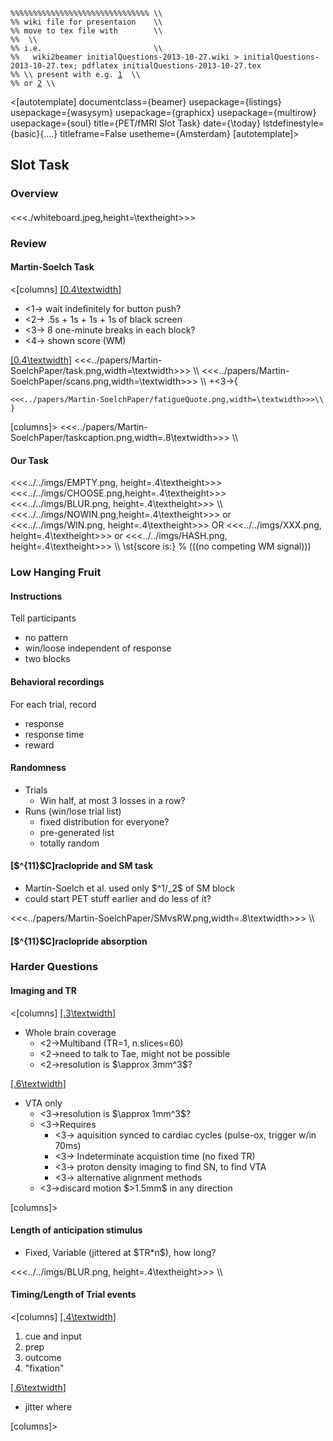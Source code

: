  %%%%%%%%%%%%%%%%%%%%%%%%%%%%%%% \\
 %% wiki file for presentaion    \\
 %% move to tex file with        \\
 %% [http://wiki2beamer.sourceforge.net/|wiki2beamer ] \\
 %% i.e.                         \\
 %%   wiki2beamer initialQuestions-2013-10-27.wiki > initialQuestions-2013-10-27.tex; pdflatex initialQuestions-2013-10-27.tex
 %% \\ present with e.g. [http://davvil.github.io/pdfpc/|pdfpc]  \\
 %% or [http://pdfpresenter.sourceforge.net/] \\

<[autotemplate]
documentclass={beamer}
usepackage={listings}
usepackage={wasysym}
usepackage={graphicx}
usepackage={multirow}
usepackage={soul}
title={PET/fMRI Slot Task}
date={\today}
lstdefinestyle={basic}{....}
titleframe=False
usetheme={Amsterdam}
[autotemplate]>


== Slot Task ==
=== Overview  ===
==== ====
<<<./whiteboard.jpeg,height=\textheight>>>
=== Review ===
==== Martin-Soelch Task ====
<[columns]
[[[0.4\textwidth]]]
* <1-> wait indefinitely for button push?
* <2-> .5s + 1s + 1s + 1s of black screen
* <3-> 8 one-minute breaks in each block?
* <4-> shown score (WM)
[[[0.4\textwidth]]]
<<<../papers/Martin-SoelchPaper/task.png,width=\textwidth>>>  \\
<<<../papers/Martin-SoelchPaper/scans.png,width=\textwidth>>> \\
+<3->{
 <<<../papers/Martin-SoelchPaper/fatigueQuote.png,width=\textwidth>>>\\
 } 
[columns]>
<<<../papers/Martin-SoelchPaper/taskcaption.png,width=.8\textwidth>>> \\
==== Our Task ====
<<<../../imgs/EMPTY.png, height=.4\textheight>>>
<<<../../imgs/CHOOSE.png,height=.4\textheight>>>
<<<../../imgs/BLUR.png,  height=.4\textheight>>> \\
<<<../../imgs/NOWIN.png,height=.4\textheight>>> or 
<<<../../imgs/WIN.png,  height=.4\textheight>>> OR 
<<<../../imgs/XXX.png,  height=.4\textheight>>> or
<<<../../imgs/HASH.png, height=.4\textheight>>> \\ 
\st{score is:}  % (((no competing WM signal)))
=== Low Hanging Fruit ===
==== Instructions ====
Tell participants
* no pattern
* win/loose independent of response
* two blocks
==== Behavioral recordings ====
For each trial, record
* response
* response time
* reward
==== Randomness ====
* Trials
** Win half, at most 3 losses in a row?
* Runs (win/lose trial list)
** fixed distribution for everyone?
** pre-generated list
** totally random
==== [$^{11}$C]raclopride and SM task ====
* Martin-Soelch et al. used only $^1/_2$ of SM block
* could start PET stuff earlier and do less of it?
<<<../papers/Martin-SoelchPaper/SMvsRW.png,width=.8\textwidth>>> \\
==== [$^{11}$C]raclopride absorption ====
=== Harder Questions ===
==== Imaging and TR ====
<[columns]
[[[.3\textwidth]]]
* Whole brain coverage
** <2->Multiband (TR=1, n.slices=60)
** <2->need to talk to Tae, might not be possible
** <2->resolution is $\approx 3mm^3$?
[[[.6\textwidth]]]
* VTA only
** <3->resolution is $\approx 1mm^3$?
** <3->Requires
*** <3-> aquisition synced to cardiac cycles (pulse-ox, trigger w/in 70ms)
*** <3-> Indeterminate acquistion time (no fixed TR)
*** <3-> proton density imaging to find SN, to find VTA
*** <3-> alternative alignment methods
**  <3->discard motion $>1.5mm$ in any direction
[columns]>

==== Length of anticipation stimulus ====
* Fixed, Variable (jittered at $TR*n$), how long?
<<<../../imgs/BLUR.png,  height=.4\textheight>>> \\

==== Timing/Length of Trial events ====
<[columns]
[[[.4\textwidth]]]
# cue and input
# prep
# outcome
# "fixation"
[[[.6\textwidth]]]
* jitter where

[columns]>


